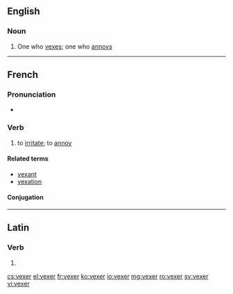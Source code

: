 ==English==

===Noun===
{{en-noun}}

# One who [[vex]]es; one who [[annoy]]s

----

==French==

===Pronunciation===
* {{IPA|/vɛk.se/|lang=fr}}

===Verb===
{{fr-verb}}

# to [[irritate]]; to [[annoy]]

====Related terms====
* [[vexant]]
* [[vexation]]

====Conjugation====
{{fr-conj-er|vex|avoir}}

----

==Latin==

===Verb===
{{la-verb-form|vēxer}}

# {{conjugation of|vexo|vēxō|1|s|pres|pass|sub|lang=la}}

[[cs:vexer]]
[[el:vexer]]
[[fr:vexer]]
[[ko:vexer]]
[[io:vexer]]
[[mg:vexer]]
[[ro:vexer]]
[[sv:vexer]]
[[vi:vexer]]